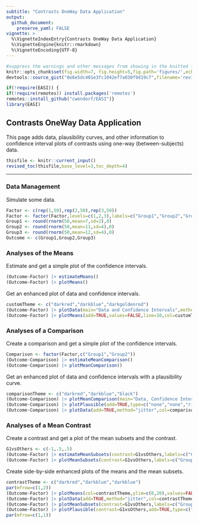 ```yaml
---
subtitle: "Contrasts OneWay Data Application"
output:
  github_document:
    preserve_yaml: FALSE
vignette: >
  %\VignetteIndexEntry{Contrasts OneWay Data Application}
  %\VignetteEngine{knitr::rmarkdown}
  %\VignetteEncoding{UTF-8}
---
```


```r
#suppress the warnings and other messages from showing in the knitted file.
knitr::opts_chunk$set(fig.width=7, fig.height=5,fig.path='figures/',echo=TRUE,warning=FALSE,message=FALSE)
devtools::source_gist("8e6e5dc401e3fc1042ef7a030f9d19c7",filename='revised_toc.R')
```

```r
if(!require(EASI)) {
if(!require(remotes)) install.packages('remotes')
remotes::install_github("cwendorf/EASI")}
library(EASI)
```

## Contrasts OneWay Data Application

This page adds data, plausibility curves, and other information to confidence interval plots of contrasts using one-way (between-subjects) data.

```r
thisfile <- knitr::current_input()
revised_toc(thisfile,base_level=3,toc_depth=4)
```

---

### Data Management

Simulate some data.
```r
Factor <- c(rep(1,50),rep(2,50),rep(3,50))
Factor <- factor(Factor,levels=c(1,2,3),labels=c("Group1","Group2","Group3"))
Group1 <- round(rnorm(50,mean=7,sd=2),0)
Group2 <- round(rnorm(50,mean=11,sd=4),0)
Group3 <- round(rnorm(50,mean=12,sd=4),0)
Outcome <- c(Group1,Group2,Group3)
```

### Analyses of the Means

Estimate and get a simple plot of the confidence intervals.
```r
(Outcome~Factor) |> estimateMeans()
(Outcome~Factor) |> plotMeans()
```

Get an enhanced plot of data and confidence intervals.
```r
customTheme <- c("darkred","darkblue","darkgoldenrod")
(Outcome~Factor) |> plotData(main="Data and Confidence Intervals",method="jitter",col=customTheme)
(Outcome~Factor) |> plotMeans(add=TRUE,values=FALSE,line=10,col=customTheme)
```

### Analyses of a Comparison

Create a comparison and get a simple plot of the confidence intervals.
```r
Comparison <- factor(Factor,c("Group1","Group2"))
(Outcome~Comparison) |> estimateMeanComparison()
(Outcome~Comparison) |> plotMeanComparison()
```

Get an enhanced plot of data and confidence intervals with a plausibility curve.
```r
comparisonTheme <- c("darkred","darkblue","black")
(Outcome~Comparison) |> plotMeanComparison(main="Data, Confidence Intervals, and a Plausibility Curve",ylim=c(0,20),values=FALSE,col=comparisonTheme)
(Outcome~Comparison) |> plotPlausible(add=TRUE,type=c("none","none","right"),col=comparisonTheme)
(Outcome~Comparison) |> plotData(add=TRUE,method="jitter",col=comparisonTheme)
```

### Analyses of a Mean Contrast

Create a contrast and get a plot of the mean subsets and the contrast.
```r
G1vsOthers <- c(-1,.5,.5)
(Outcome~Factor) |> estimateMeanSubsets(contrast=G1vsOthers,labels=c("Group1","Others"))
(Outcome~Factor) |> plotMeanSubsets(contrast=G1vsOthers,labels=c("Group1","Others"))
```

Create side-by-side enhanced plots of the means and the mean subsets.
```r
contrastTheme <- c("darkred","darkblue","darkblue")
par(mfrow=c(1,2))
(Outcome~Factor) |> plotMeans(col=contrastTheme,ylim=c(0,20),values=FALSE,main="")
(Outcome~Factor) |> plotData(add=TRUE,method="jitter",col=contrastTheme)
(Outcome~Factor) |> plotMeanSubsets(contrast=G1vsOthers,labels=c("Group1","Others"),col=comparisonTheme,ylim=c(0,20),ylab="",values=FALSE,main="")
(Outcome~Factor) |> plotPlausible(contrast=G1vsOthers,add=TRUE,type=c("none","none","right"),col=comparisonTheme)
par(mfrow=c(1,1))
```
